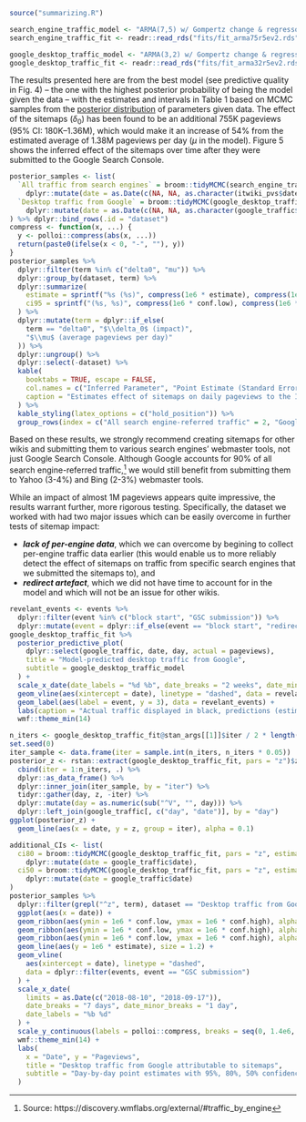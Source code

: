 ```r
source("summarizing.R")
```
```r
search_engine_traffic_model <- "ARMA(7,5) w/ Gompertz change & regressors"
search_engine_traffic_fit <- readr::read_rds("fits/fit_arma75r5ev2.rds")
```
```r
google_desktop_traffic_model <- "ARMA(3,2) w/ Gompertz change & regressors"
google_desktop_traffic_fit <- readr::read_rds("fits/fit_arma32r5ev2.rds")
```

The results presented here are from the best model (see predictive quality in Fig. 4) -- the one with the highest posterior probability of being the model given the data -- with the estimates and intervals in Table 1 based on MCMC samples from the [posterior distribution](https://en.wikipedia.org/wiki/Posterior_probability) of parameters given data. The effect of the sitemaps ($\delta_0$) has been found to be an additional 755K pageviews (95% CI: 180K--1.36M), which would make it an increase of 54% from the estimated average of 1.38M pageviews per day ($\mu$ in the model). Figure 5 shows the inferred effect of the sitemaps over time after they were submitted to the Google Search Console.

```r
posterior_samples <- list(
  `All traffic from search engines` = broom::tidyMCMC(search_engine_traffic_fit, pars = c("delta0", "mu", "z"), estimate.method = "median", conf.int = TRUE, conf.method = "HPDinterval", conf.level = 0.95) %>%
    dplyr::mutate(date = as.Date(c(NA, NA, as.character(itwiki_pvs$date)))),
  `Desktop traffic from Google` = broom::tidyMCMC(google_desktop_traffic_fit, pars = c("delta0", "mu", "z"), estimate.method = "median", conf.int = TRUE, conf.method = "HPDinterval", conf.level = 0.95) %>%
    dplyr::mutate(date = as.Date(c(NA, NA, as.character(google_traffic$date))))
) %>% dplyr::bind_rows(.id = "dataset")
compress <- function(x, ...) {
  y <- polloi::compress(abs(x, ...))
  return(paste0(ifelse(x < 0, "-", ""), y))
}
posterior_samples %>%
  dplyr::filter(term %in% c("delta0", "mu")) %>%
  dplyr::group_by(dataset, term) %>%
  dplyr::summarize(
    estimate = sprintf("%s (%s)", compress(1e6 * estimate), compress(1e6 * std.error)),
    ci95 = sprintf("(%s, %s)", compress(1e6 * conf.low), compress(1e6 * conf.high))
  ) %>%
  dplyr::mutate(term = dplyr::if_else(
    term == "delta0", "$\\delta_0$ (impact)",
    "$\\mu$ (average pageviews per day)"
  )) %>%
  dplyr::ungroup() %>%
  dplyr::select(-dataset) %>%
  kable(
    booktabs = TRUE, escape = FALSE,
    col.names = c("Inferred Parameter", "Point Estimate (Standard Error)", "95\\% Highest Density Interval"),
    caption = "Estimates effect of sitemaps on daily pageviews to the Italian Wikipedia. The estimate is the median calculated from MCMC samples drawn from the posterior distribution of $\\delta_0$. The Highest Density Interval (HDI) contains values such that all values within the interval have a higher probability than points outside the interval."
  ) %>%
  kable_styling(latex_options = c("hold_position")) %>%
  group_rows(index = c("All search engine-referred traffic" = 2, "Google-referred desktop traffic" = 2))
```

Based on these results, we strongly recommend creating sitemaps for other wikis and submitting them to various search engines' webmaster tools, not just Google Search Console. Although Google accounts for 90% of all search engine-referred traffic,[^seprop] we would still benefit from submitting them to Yahoo (3-4%) and Bing (2-3%) webmaster tools.

[^seprop]: Source: https://discovery.wmflabs.org/external/#traffic_by_engine

While an impact of almost 1M pageviews appears quite impressive, the results warrant further, more rigorous testing. Specifically, the dataset we worked with had two major issues which can be easily overcome in further tests of sitemap impact:

- _**lack of per-engine data**_, which we can overcome by begining to collect per-engine traffic data earlier (this would enable us to more reliably detect the effect of sitemaps on traffic from specific search engines that we submitted the sitemaps to), and
- _**redirect artefact**_, which we did not have time to account for in the model and which will not be an issue for other wikis.

\clearpage

```r
revelant_events <- events %>%
  dplyr::filter(event %in% c("block start", "GSC submission")) %>%
  dplyr::mutate(event = dplyr::if_else(event == "block start", "redirect", event))
google_desktop_traffic_fit %>%
  posterior_predictive_plot(
    dplyr::select(google_traffic, date, day, actual = pageviews),
    title = "Model-predicted desktop traffic from Google",
    subtitle = google_desktop_traffic_model
  ) +
  scale_x_date(date_labels = "%d %b", date_breaks = "2 weeks", date_minor_breaks = "1 week") +
  geom_vline(aes(xintercept = date), linetype = "dashed", data = revelant_events) +
  geom_label(aes(label = event, y = 3), data = revelant_events) +
  labs(caption = "Actual traffic displayed in black, predictions (estimates and 95% confidence intervals) in red") +
  wmf::theme_min(14)
```

```r
n_iters <- google_desktop_traffic_fit@stan_args[[1]]$iter / 2 * length(google_desktop_traffic_fit@stan_args)
set.seed(0)
iter_sample <- data.frame(iter = sample.int(n_iters, n_iters * 0.05))
posterior_z <- rstan::extract(google_desktop_traffic_fit, pars = "z")$z %>%
  cbind(iter = 1:n_iters, .) %>%
  dplyr::as_data_frame() %>%
  dplyr::inner_join(iter_sample, by = "iter") %>%
  tidyr::gather(day, z, -iter) %>%
  dplyr::mutate(day = as.numeric(sub("^V", "", day))) %>%
  dplyr::left_join(google_traffic[, c("day", "date")], by = "day")
ggplot(posterior_z) +
  geom_line(aes(x = date, y = z, group = iter), alpha = 0.1)
```
```r
additional_CIs <- list(
  ci80 = broom::tidyMCMC(google_desktop_traffic_fit, pars = "z", estimate.method = "median", conf.int = TRUE, conf.method = "HPDinterval", conf.level = 0.80) %>%
    dplyr::mutate(date = google_traffic$date),
  ci50 = broom::tidyMCMC(google_desktop_traffic_fit, pars = "z", estimate.method = "median", conf.int = TRUE, conf.method = "HPDinterval", conf.level = 0.50) %>%
    dplyr::mutate(date = google_traffic$date)
)
posterior_samples %>%
  dplyr::filter(grepl("^z", term), dataset == "Desktop traffic from Google") %>%
  ggplot(aes(x = date)) +
  geom_ribbon(aes(ymin = 1e6 * conf.low, ymax = 1e6 * conf.high), alpha = 0.2) +
  geom_ribbon(aes(ymin = 1e6 * conf.low, ymax = 1e6 * conf.high), alpha = 0.2, data = additional_CIs$ci80) +
  geom_ribbon(aes(ymin = 1e6 * conf.low, ymax = 1e6 * conf.high), alpha = 0.2, data = additional_CIs$ci50) +
  geom_line(aes(y = 1e6 * estimate), size = 1.2) +
  geom_vline(
    aes(xintercept = date), linetype = "dashed",
    data = dplyr::filter(events, event == "GSC submission")
  ) +
  scale_x_date(
    limits = as.Date(c("2018-08-10", "2018-09-17")),
    date_breaks = "7 days", date_minor_breaks = "1 day",
    date_labels = "%b %d"
  ) +
  scale_y_continuous(labels = polloi::compress, breaks = seq(0, 1.4e6, 2e5)) +
  wmf::theme_min(14) +
  labs(
    x = "Date", y = "Pageviews",
    title = "Desktop traffic from Google attributable to sitemaps",
    subtitle = "Day-by-day point estimates with 95%, 80%, 50% confidence intervals"
  )
```
